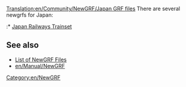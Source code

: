 [[Translation:en/Community/NewGRF/Japan GRF files]]
{{en/Expand|grfs set in Japan}}
{{en/Community/NewGRF/NewGRF Country|
Flag=en/Community/NewGRF/800px-Flag of Japan.png|
name=Japan|
website=http://www.as-st.com/ttd/japan/index.html|
setname=Japan Railways Trainset}}
There are several newgrfs for Japan:
:* [http://www.as-st.com/ttd/japan/index.html Japan Railways Trainset]

== See also ==
* [[en/Community/NewGRF/Main Page|List of NewGRF Files]]
* [[en/Manual/NewGRF]]

[[Category:en/NewGRF]]